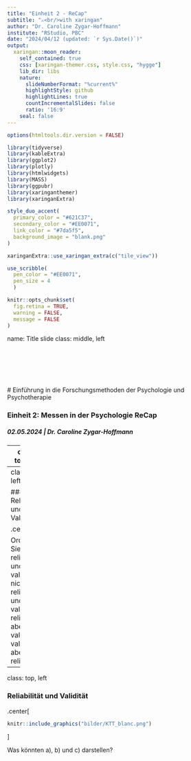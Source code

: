 ```yaml
---
title: "Einheit 2 - ReCap"
subtitle: "⚔<br/>with xaringan"
author: "Dr. Caroline Zygar-Hoffmann"
institute: "RStudio, PBC"
date: "2024/04/12 (updated: `r Sys.Date()`)"
output:
  xaringan::moon_reader:
    self_contained: true
    css: [xaringan-themer.css, style.css, "hygge"]
    lib_dir: libs
    nature:
      slideNumberFormat: "%current%"
      highlightStyle: github
      highlightLines: true
      countIncrementalSlides: false
      ratio: '16:9'
    seal: false
---
```


```r
options(htmltools.dir.version = FALSE)

library(tidyverse)
library(kableExtra)
library(ggplot2)
library(plotly)
library(htmlwidgets)
library(MASS)
library(ggpubr)
library(xaringanthemer)
library(xaringanExtra)

style_duo_accent(
  primary_color = "#621C37",
  secondary_color = "#EE0071",
  link_color = "#7da5f5",
  background_image = "blank.png"
)

xaringanExtra::use_xaringan_extra(c("tile_view"))

use_scribble(
  pen_color = "#EE0071",
  pen_size = 4
  )

knitr::opts_chunk$set(
  fig.retina = TRUE,
  warning = FALSE,
  message = FALSE
)

```

name: Title slide
class: middle, left
<br><br><br><br><br><br><br>
# Einführung in die Forschungsmethoden der Psychologie und Psychotherapie

### Einheit 2: Messen in der Psychologie ReCap
##### 02.05.2024 | Dr. Caroline Zygar-Hoffmann

---
class: top, left

### Video zur klassischen Testtheorie

https://youtu.be/iDiW7p_ytnM?si=M9GhPtTV5fqhl5GH&t=44

---
class: top, left

### Reliabilität und Validität

.center[
```r
knitr::include_graphics("bilder/Guetekriterien_aufgabe.png")
``` 
]

Ordnen Sie zu:
* reliabel und valide
* nicht reliabel und nicht valide
* reliabel, aber nicht valide
* valide, aber nicht reliabel

---
class: top, left

### Reliabilität und Validität

.center[
```r
knitr::include_graphics("bilder/KTT_blanc.png")
``` 
]

Was könnten a), b) und c) darstellen?

